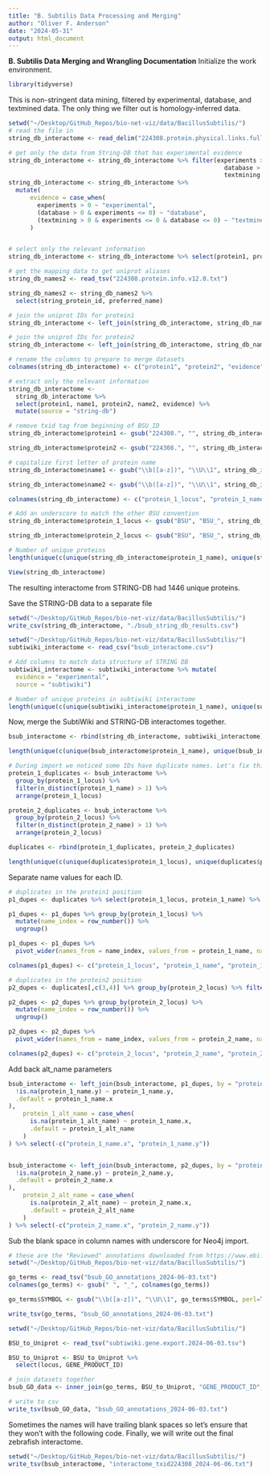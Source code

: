 ```yaml
---
title: "B. Subtilis Data Processing and Merging"
author: "Oliver F. Anderson"
date: "2024-05-31"
output: html_document
---
```


**B. Subtilis Data Merging and Wrangling Documentation**
Initialize the work environment.
```r
library(tidyverse)
```

This is non-stringent data mining, filtered by experimental, database, and textmined data. The only thing we filter out is homology-inferred data.
```r
setwd("~/Desktop/GitHub_Repos/bio-net-viz/data/BacillusSubtilis/")
# read the file in
string_db_interactome <- read_delim("224308.protein.physical.links.full.v12.0.txt", delim = " ")

# get only the data from String-DB that has experimental evidence
string_db_interactome <- string_db_interactome %>% filter(experiments > 0 |
                                                            database > 0 |
                                                            textmining > 0)
string_db_interactome <- string_db_interactome %>% 
  mutate(
      evidence = case_when(
        experiments > 0 ~ "experimental",
        (database > 0 & experiments <= 0) ~ "database",
        (textmining > 0 & experiments <= 0 & database <= 0) ~ "textmined")
      )


# select only the relevant information
string_db_interactome <- string_db_interactome %>% select(protein1, protein2, evidence)

# get the mapping data to get uniprot aliases
string_db_names2 <- read_tsv("224308.protein.info.v12.0.txt")

string_db_names2 <- string_db_names2 %>%
  select(string_protein_id, preferred_name)

# join the uniprot IDs for protein1
string_db_interactome <- left_join(string_db_interactome, string_db_names2, by = c("protein1" = "string_protein_id"), relationship = "many-to-many")

# join the uniprot IDs for protein2
string_db_interactome <- left_join(string_db_interactome, string_db_names2, by = c("protein2" = "string_protein_id"), relationship = "many-to-many")

# rename the columns to prepare to merge datasets
colnames(string_db_interactome) <- c("protein1", "protein2", "evidence", "name1", "name2")

# extract only the relevant information
string_db_interactome <-
  string_db_interactome %>%
  select(protein1, name1, protein2, name2, evidence) %>%
  mutate(source = "string-db")

# remove txid tag from beginning of BSU_ID
string_db_interactome$protein1 <- gsub("224308.", "", string_db_interactome$protein1)

string_db_interactome$protein2 <- gsub("224308.", "", string_db_interactome$protein2)

# capitalize first letter of protein name
string_db_interactome$name1 <- gsub("\\b([a-z])", "\\U\\1", string_db_interactome$name1, perl=TRUE)

string_db_interactome$name2 <- gsub("\\b([a-z])", "\\U\\1", string_db_interactome$name2, perl=TRUE)

colnames(string_db_interactome) <- c("protein_1_locus", "protein_1_name", "protein_2_locus", "protein_2_name", "evidence", "source")

# Add an underscore to match the other BSU convention
string_db_interactome$protein_1_locus <- gsub("BSU", "BSU_", string_db_interactome$protein_1_locus)

string_db_interactome$protein_2_locus <- gsub("BSU", "BSU_", string_db_interactome$protein_2_locus)

# Number of unique proteins
length(unique(c(unique(string_db_interactome$protein_1_name), unique(string_db_interactome$protein_2_name))))

View(string_db_interactome)
```
The resulting interactome from STRING-DB had 1446 unique proteins.

Save the STRING-DB data to a separate file
```r
setwd("~/Desktop/GitHub_Repos/bio-net-viz/data/BacillusSubtilis/")
write_csv(string_db_interactome, "./bsub_string_db_results.csv")
```

```r
setwd("~/Desktop/GitHub_Repos/bio-net-viz/data/BacillusSubtilis/")
subtiwiki_interactome <- read_csv("bsub_interactome.csv")

# Add columns to match data structure of STRING DB
subtiwiki_interactome <- subtiwiki_interactome %>% mutate(
  evidence = "experimental",
  source = "subtiwiki")

# Number of unique proteins in subtiwiki interactome
length(unique(c(unique(subtiwiki_interactome$protein_1_name), unique(subtiwiki_interactome$protein_2_name))))
```


Now, merge the SubtiWiki and STRING-DB interactomes together.
```r
bsub_interactome <- rbind(string_db_interactome, subtiwiki_interactome)

length(unique(c(unique(bsub_interactome$protein_1_name), unique(bsub_interactome$protein_2_name))))

# During import we noticed some IDs have duplicate names. Let's fix this and set an alt_name parameter.
protein_1_duplicates <- bsub_interactome %>%
  group_by(protein_1_locus) %>%
  filter(n_distinct(protein_1_name) > 1) %>%
  arrange(protein_1_locus)

protein_2_duplicates <- bsub_interactome %>%
  group_by(protein_2_locus) %>%
  filter(n_distinct(protein_2_name) > 1) %>%
  arrange(protein_2_locus)

duplicates <- rbind(protein_1_duplicates, protein_2_duplicates)

length(unique(c(unique(duplicates$protein_1_locus), unique(duplicates$protein_2_locus))))/2
```

Separate name values for each ID.
```r
# duplicates in the protein1 position
p1_dupes <- duplicates %>% select(protein_1_locus, protein_1_name) %>% group_by(protein_1_locus) %>% filter(n_distinct(protein_1_name) > 1) %>% distinct()

p1_dupes <- p1_dupes %>% group_by(protein_1_locus) %>%
  mutate(name_index = row_number()) %>%
  ungroup()

p1_dupes <- p1_dupes %>%
  pivot_wider(names_from = name_index, values_from = protein_1_name, names_prefix = "name")

colnames(p1_dupes) <- c("protein_1_locus", "protein_1_name", "protein_1_alt_name")

# duplicates in the protein2 position
p2_dupes <- duplicates[,c(3,4)] %>% group_by(protein_2_locus) %>% filter(n_distinct(protein_2_name) > 1) %>% distinct()

p2_dupes <- p2_dupes %>% group_by(protein_2_locus) %>%
  mutate(name_index = row_number()) %>%
  ungroup()

p2_dupes <- p2_dupes %>%
  pivot_wider(names_from = name_index, values_from = protein_2_name, names_prefix = "name")

colnames(p2_dupes) <- c("protein_2_locus", "protein_2_name", "protein_2_alt_name")
```

Add back alt_name parameters
```r
bsub_interactome <- left_join(bsub_interactome, p1_dupes, by = "protein_1_locus") %>% mutate(protein_1_name = case_when(
  !is.na(protein_1_name.y) ~ protein_1_name.y,
  .default = protein_1_name.x
),
    protein_1_alt_name = case_when(
      is.na(protein_1_alt_name) ~ protein_1_name.x,
      .default = protein_1_alt_name
    )
) %>% select(-c("protein_1_name.x", "protein_1_name.y"))


bsub_interactome <- left_join(bsub_interactome, p2_dupes, by = "protein_2_locus") %>% mutate(protein_2_name = case_when(
  !is.na(protein_2_name.y) ~ protein_2_name.y,
  .default = protein_2_name.x
),
    protein_2_alt_name = case_when(
      is.na(protein_2_alt_name) ~ protein_2_name.x,
      .default = protein_2_alt_name
    )
) %>% select(-c("protein_2_name.x", "protein_2_name.y"))
```


Sub the blank space in column names with underscore for Neo4j import.
```r
# these are the "Reviewed" annotations downloaded from https://www.ebi.ac.uk/QuickGO/annotations?taxonId=7955&taxonUsage=descendants&geneProductSubset=Swiss-Prot&geneProductType=protein
setwd("~/Desktop/GitHub_Repos/bio-net-viz/data/BacillusSubtilis/")

go_terms <- read_tsv("bsub_GO_annotations_2024-06-03.txt")
colnames(go_terms) <- gsub(" ", "_", colnames(go_terms))

go_terms$SYMBOL <- gsub("\\b([a-z])", "\\U\\1", go_terms$SYMBOL, perl=TRUE)

write_tsv(go_terms, "bsub_GO_annotations_2024-06-03.txt")
```

```r
setwd("~/Desktop/GitHub_Repos/bio-net-viz/data/BacillusSubtilis/")

BSU_to_Uniprot <- read_tsv("subtiwiki.gene.export.2024-06-03.tsv")

BSU_to_Uniprot <- BSU_to_Uniprot %>% 
  select(locus, GENE_PRODUCT_ID)

# join datasets together
bsub_GO_data <- inner_join(go_terms, BSU_to_Uniprot, "GENE_PRODUCT_ID", relationship="many-to-many")

# write to csv
write_tsv(bsub_GO_data, "bsub_GO_annotations_2024-06-03.txt")
```


Sometimes the names will have trailing blank spaces so let's ensure that they won't with the following code. Finally, we will write out the final zebrafish interactome.
```r
setwd("~/Desktop/GitHub_Repos/bio-net-viz/data/BacillusSubtilis/")
write_tsv(bsub_interactome, "interactome_txid224308_2024-06-06.txt")
```